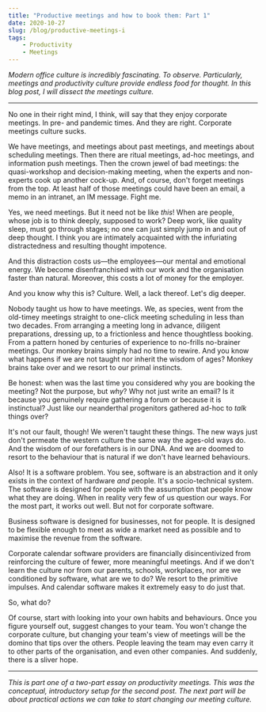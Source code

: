 ```yaml
---
title: "Productive meetings and how to book them: Part 1"
date: 2020-10-27
slug: /blog/productive-meetings-i
tags:
    - Productivity
    - Meetings
---
```


*Modern office culture is incredibly fascinating. To observe. Particularly, meetings and productivity culture provide endless food for thought. In this blog post, I will dissect the meetings culture.*

---

No one in their right mind, I think, will say that they enjoy corporate meetings. In pre- and pandemic times. And they are right. Corporate meetings culture sucks.

We have meetings, and meetings about past meetings, and meetings about scheduling meetings. Then there are ritual meetings, ad-hoc meetings, and information push meetings. Then the crown jewel of bad meetings: the quasi-workshop and decision-making meeting, when the experts and non-experts cook up another cock-up. And, of course, don't forget meetings from the top. At least half of those meetings could have been an email, a memo in an intranet, an IM message. Fight me.

Yes, we need meetings. But it need not be like _this_! When are people, whose job is to think deeply, supposed to work? Deep work, like quality sleep, must go through stages; no one can just simply jump in and out of deep thought. I think you are intimately acquainted with the infuriating distractedness and resulting thought impotence.

And this distraction costs us—the employees—our mental and emotional energy. We become disenfranchised with our work and the organisation faster than natural. Moreover, this costs a lot of money for the employer.

And you know why this is? Culture. Well, a lack thereof. Let's dig deeper.

Nobody taught us how to have meetings. We, as species, went from the old-timey meetings straight to one-click meeting scheduling in less than two decades. From arranging a meeting long in advance, diligent preparations, dressing up, to a frictionless and hence thoughtless booking. From a pattern honed by centuries of experience to no-frills no-brainer meetings. Our monkey brains simply had no time to rewire. And you know what happens if we are not taught nor inherit the wisdom of ages? Monkey brains take over and we resort to our primal instincts.

Be honest: when was the last time you considered why you are booking the meeting? Not the purpose, but _why_? Why not just write an email? Is it because you genuinely require gathering a forum or because it is instinctual? Just like our neanderthal progenitors gathered ad-hoc to _talk_ things over?

It's not our fault, though! We weren't taught these things. The new ways just don't permeate the western culture the same way the ages-old ways do. And the wisdom of our forefathers is in our DNA. And we are doomed to resort to the behaviour that is natural if we don't have learned behaviours. 

Also! It is a software problem. You see, software is an abstraction and it only exists in the context of hardware *and* people. It's a socio-technical system. The software is designed for people with the assumption that people know what they are doing. When in reality very few of us question our ways. For the most part, it works out well. But not for corporate software.

Business software is designed for businesses, not for people. It is designed to be flexible enough to meet as wide a market need as possible and to maximise the revenue from the software.

Corporate calendar software providers are financially disincentivized from reinforcing the culture of fewer, more meaningful meetings. And if we don't learn the culture nor from our parents, schools, workplaces, nor are we conditioned by software, what are we to do? We resort to the primitive impulses. And calendar software makes it extremely easy to do just that. 

So, what do?

Of course, start with looking into your own habits and behaviours. Once you figure yourself out, suggest changes to your team. You won't change the corporate culture, but changing your team's view of meetings will be the domino that tips over the others. People leaving the team may even carry it to other parts of the organisation, and even other companies. And suddenly, there is a sliver hope.

---

*This is part one of a two-part essay on productivity meetings. This was the conceptual, introductory setup for the second post. The next part will be about practical actions we can take to start changing our meeting culture.*
